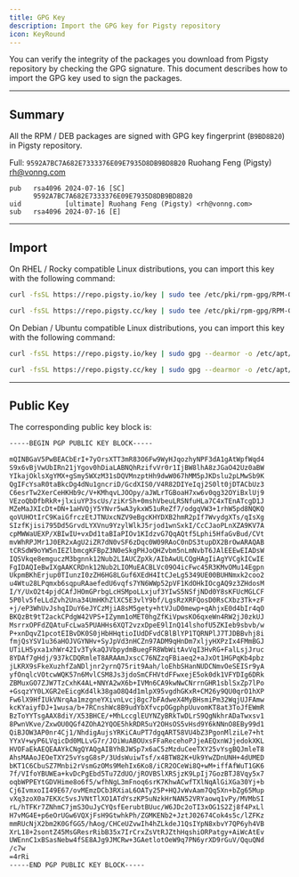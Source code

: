 ```yaml
---
title: GPG Key
description: Import the GPG key for Pigsty repository
icon: KeyRound
---
```


You can verify the integrity of the packages you download from Pigsty repository by checking the GPG signature.
This document describes how to import the GPG key used to sign the packages.

------

## Summary

All the RPM / DEB packages are signed with GPG key fingerprint (`B9BD8B20`) in Pigsty repository.

Full: `9592A7BC7A682E7333376E09E7935D8DB9BD8B20` Ruohang Feng (Pigsty) [rh@vonng.com](mailto:rh@vonng.com)

```
pub   rsa4096 2024-07-16 [SC]
      9592A7BC7A682E7333376E09E7935D8DB9BD8B20
uid           [ultimate] Ruohang Feng (Pigsty) <rh@vonng.com>
sub   rsa4096 2024-07-16 [E]
```

--------

## Import

On RHEL / Rocky compatible Linux distributions, you can import this key with the following command:

```bash tab="default"
curl -fsSL https://repo.pigsty.io/key | sudo tee /etc/pki/rpm-gpg/RPM-GPG-KEY-pigsty >/dev/null
```
```bash tab="mirror"
curl -fsSL https://repo.pigsty.cc/key | sudo tee /etc/pki/rpm-gpg/RPM-GPG-KEY-pigsty >/dev/null
```

On Debian / Ubuntu compatible Linux distributions, you can import this key with the following command:

```bash tab="default"
curl -fsSL https://repo.pigsty.io/key | sudo gpg --dearmor -o /etc/apt/keyrings/pigsty.gpg
```
```bash tab="mirror"
curl -fsSL https://repo.pigsty.cc/key | sudo gpg --dearmor -o /etc/apt/keyrings/pigsty.gpg
```

--------

## Public Key

The corresponding public key block is:

```bash
-----BEGIN PGP PUBLIC KEY BLOCK-----

mQINBGaV5PwBEACbErI+7yOrsXTT3mR83O6Fw9WyHJqozhyNPF3dA1gAtWpfWqd4
S9x6vBjVwUbIRn21jYgov0hDiaLABNQhRzifvVr0r1IjBW8lhA8zJGaO42Uz0aBW
YIkajOklsXgYMX+gSmy5WXzM31sDQVMnzptHh9dwW067hMM5pJKDslu2pLMwSb9K
QgIFcYsaR0taBkcDg4dNu1gncriD/GcdXIS0/V4R82DIYeIqj2S0lt0jDTACbUz3
C6esrTw2XerCeHKHb9c/V+KMhqvLJOOpy/aJWLrTGBoaH7xw6v0qg32OYiBxlUj9
VEzoQbDfbRkR+jlxiuYP3scUs/ziKrSh+0mshVbeuLRSNfuHLa7C4xTEnATcgD1J
MZeMaJXIcDt+DN+1aHVQjY5YNvr5wA3ykxW51uReZf7/odgqVW3+1rhW5pd8NQKQ
qoVUHOtIrC9KaiGfrczEtJTNUxcNZV9eBgcKHYDXB2hmR2pIf7WvydgXTs/qIsXg
SIzfKjisi795Dd5GrvdLYXVnu9YzylWlkJ5rjod1wnSxkI/CcCJaoPLnXZA9KV7A
cpMWWaUEXP/XBIwIU+vxDd1taBIaPIOv1KIdzvG7QqAQtf5Lphi5HfaGvBud/CVt
mvWhRPJMr1J0ER2xAgU2iZR7dN0vSF6zDqc0W09RAoC0nDS3tupDX2BrOwARAQAB
tCRSdW9oYW5nIEZlbmcgKFBpZ3N0eSkgPHJoQHZvbm5nLmNvbT6JAlEEEwEIADsW
IQSVkqe8emguczM3bgnnk12Nub2LIAUCZpXk/AIbAwULCQgHAgIiAgYVCgkICwIE
FgIDAQIeBwIXgAAKCRDnk12Nub2LIOMuEACBLVc09O4icFwc45R3KMvOMu14Egpn
UkpmBKhErjup0TIunzI0zZH6HG8LGuf6XEdH4ItCJeLg5349UE00BUHNmxk2coo2
u4Wtu28LPqmxb6sqpuRAaefedU6vqfs7YN6WWp52pVF1KdOHkIOcgAQ9z3ZHdosM
I/Y/UxO2t4pjdCAfJHOmGPrbgLcHSMpoLLxjuf3YIwS5NSfjNDd0Y8sKFUcMGLCF
5P0lv5feLLdZvh2Una34UmHKhZlXC5E3vlY9bf/LgsRzXRFQosD0RsCXbz3Tk+zF
+j/eP3WhUvJshqIDuY6eJYCzMjiA8sM5gety+htVJuD0mewp+qAhjxE0d4bIr4qO
BKQzBt9tT2ackCPdgW42VPS+IZymm1oMET0hgZfKiVpwsKO6qxeWn4RW2jJ0zkUJ
MsrrxOPFdZQAtuFcLwa5PUAHHs6XQT2vzxDpeE9lInQ14lshofU5ZKIeb9sbvb/w
P+xnDqvZ1pcotEIBvDK0S0jHbHHqtioIUdDFvdCBlBlYP1TQRNPlJ7TJDBBvhj8i
fmjQsYSV1u36aHOJVGYNHv+SyJpVd3nHCZn97ADM9qHnDm7xljyHXPzIx4FMmBGJ
UTiLH5yxa1xhWr42Iv3TykaQJVbpydmBuegFR8WbWitAvVqI3HvRG+FalLsjJruc
8YDAf7gHdj/937kCDQRmleT8ARAAmJxscC76NZzqFBiaeq2+aJxOt1HGPqKb4pbz
jLKRX9sFkeXuzhfZaNDljnr2yrnQ75rit9Aah/loEhbSHanNUDCNmvOeSEISr9yA
yfOnqlcVOtcwWQK57n6MvlCSM8Js3jdoSmCFHVtdFFwxejE5ok0dk1VFYDIg6DRk
ZBMuxGO7ZJW7TzCxhK4AL+NNYA2wX6b+IVMn6CA9kwNwCNrrnGHR1sblSxZp7lPo
+GsqzYY0LXGR2eEicgKd4lk38gaO8Q4d1mlpX95vgdhGKxR+CM26y9QU0qrO1hXP
Fw6lX9HfIUkVNrqAa1mzgneYXivnLvcj8gc7bFAdweX4MyBHsmiPm32WqjUJFAmw
kcKYaiyfDJ+1wusa/b+7RCnshWc8B9udYbXfvcpOGgphpUuvomKT8at3ToJfEWmR
BzToYYTsgAAX8diY/X53BHCE/+MhLccglEUYNZyBRkTwDLrS9QgNkhrADaTwxsv1
8PwnVKve/ZxwOU0QGf4ZOhA2YQOE5hkRDR5uY2OHsOS5vHsd9Y6kNNnO8EBy99d1
QiBJOW3AP0nr4Cj1/NhdigAujsYRKiCAuPT7dgqART58VU4bZ3PgonMlziLe7+ht
YYxV+wyP6LVqicDd0MLLvG7r/JOiWuABOUxsFFaRecehoPJjeAEQxnWJjedokXKL
HVOFaEkAEQEAAYkCNgQYAQgAIBYhBJWSp7x6aC5zMzduCeeTXY25vYsgBQJmleT8
AhsMAAoJEOeTXY25vYsgG8sP/3UdsWuiwTsf/x4BTW82K+Uk9YwZDnUNH+4dUMED
bKT1C6CbuSZ7Mnbi2rVsmGzOMs9MehIx6Ko8/iCR2OCeWi8Q+wM+iffAfWuT1GK6
7f/VIfoYBUWEa+kvDcPgEbd5Tu7ZdUO/jROVBSlXRSjzK9LpIj7GozBTJ8Vqy5x7
oqbWPPEYtGDVHime8o6f5/wfhNgL3mFnoq6srK7KhwACwfTXlNqAlGiXGa30Yj+b
Cj6IvmxoII49E67/ovMEmzDCb3RXiaL6OATy25P+HQJvWvAam7Qq5Xn+bZg65Mup
vXq3zoX0a7EKXc5vsJVNtTlXO1ATdYszKP5uNzkHrNAN52VRYaowq1vPy/MVMbSI
rL/hTFKr7ZNhmC7jmS3OuJyCYQsfEerubtBUuc/W6JDc2oTI3xOG1S2Zj8f4PxLl
H7vMG4E+p6eOrUGw6VQXjFsH9GtwhkPh/ZGMKENb2+JztJ02674Cok4s5c/lZFKz
mmRUcNjX2bm2K0GfGG5/hAog/CHCeUZvwIh4hZLkdeJ1QsIYpN8xbvY7QP6yh4VB
XrL18+2sontZ45MsGResrRibB35x7IrCrxZsVtRJZthHqshiORPatgy+AiWcAtEv
UWEnnC1xBSasNebw4fSE8AJg9JMCRw+3GAetlotOeW9q7PN6yrXD9rGuV/QquQNd
/c7w
=4rRi
-----END PGP PUBLIC KEY BLOCK-----
```